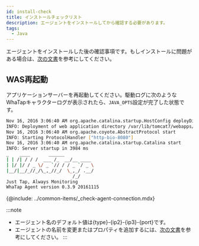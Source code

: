 ```yaml
---
id: install-check
title: インストールチェックリスト
description: エージェントをインストールしてから確認する必要があります。
tags:
  - Java
---
```


エージェントをインストールした後の確認事項です。もしインストールに問題がある場合は、[次の文書](agent-troubleshooting)を参考にしてください。

## WAS再起動

アプリケーションサーバーを再起動してください。駆動ログに次のようなWhaTapキャラクターログが表示されたら、`JAVA_OPTS`設定が完了した状態です。

```bash
Nov 16, 2016 3:06:40 AM org.apache.catalina.startup.HostConfig deployDirectory
INFO: Deployment of web application directory /var/lib/tomcat7/webapps/ROOT has finished in 577 ms
Nov 16, 2016 3:06:40 AM org.apache.coyote.AbstractProtocol start
INFO: Starting ProtocolHandler ["http-bio-8080"]
Nov 16, 2016 3:06:40 AM org.apache.catalina.startup.Catalina start
INFO: Server startup in 3984 ms
_  	 ____       ______
| | /| / / /  ___ /_  __/__ ____
| |/ |/ / _ \/ _ `// / / _ `/ _ \
|__/|__/_//_/\_,_//_/  \_,_/ .__/
        	             /_/
Just Tap, Always Monitoring
WhaTap Agent version 0.3.9 20161115
```

<!-- 에이전트 연결 확인 -->

{@include: ../common-items/_check-agent-connection.mdx} 

:::note

-   エージェント名のデフォルト値は{type}-{ip2}-{ip3}-{port}です。
-   エージェントの名前を変更またはプロパティを追加するには、[次の文書](agent-name)を参考にしてください。
:::
